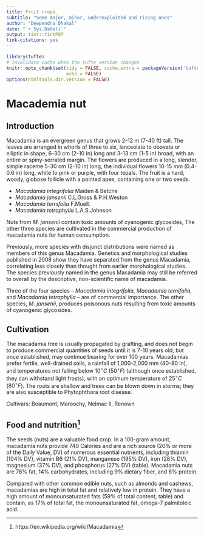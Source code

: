 ```yaml
---
title: Fruit crops
subtitle: "Some major, minor, underexploited and rising ones"
author: "Deependra Dhakal"
date: "`r Sys.Date()`"
output: tint::tintPdf
link-citations: yes
---
```


```r
library(tufte)
# invalidate cache when the tufte version changes
knitr::opts_chunk$set(tidy = FALSE, cache.extra = packageVersion('tufte'), 
                      echo = FALSE)
options(htmltools.dir.version = FALSE)
```

# Macademia nut

## Introduction

Macadamia is an evergreen genus that grows 2-12 m (7-40 ft) tall. The leaves are arranged in whorls of three to six, lanceolate to obovate or elliptic in shape, 6-30 cm (2-10 in) long and 3-13 cm (1-5 in) broad, with an entire or spiny-serrated margin. The flowers are produced in a long, slender, simple raceme 5-30 cm (2-10 in) long, the individual flowers 10-15 mm (0.4-0.6 in) long, white to pink or purple, with four tepals. The fruit is a hard, woody, globose follicle with a pointed apex, containing one or two seeds.

- _Macadamia integrifolia_ Maiden & Betche
- _Macadamia jansenii_ C.L.Gross & P.H.Weston
- _Macadamia ternifolia_ F.Muell.
- _Macadamia tetraphylla_ L.A.S.Johnson

Nuts from _M. jansenii_ contain toxic amounts of cyanogenic glycosides, The other three species are cultivated in the commercial production of macadamia nuts for human consumption.

Previously, more species with disjunct distributions were named as members of this genus Macadamia. Genetics and morphological studies published in 2008 show they have separated from the genus Macadamia, correlating less closely than thought from earlier morphological studies. The species previously named in the genus Macadamia may still be referred to overall by the descriptive, non-scientific name of macadamia.

Three of the four species -- _Macadamia integrifolia_, _Macadamia ternifolia_, and _Macadamia tetraphylla_ -- are of commercial importance. The other species, _M. jansenii_, produces poisonous nuts resulting from toxic amounts of cyanogenic glycosides.

## Cultivation

The macadamia tree is usually propagated by grafting, and does not begin to produce commercial quantities of seeds until it is 7-10 years old, but once established, may continue bearing for over 100 years. Macadamias prefer fertile, well-drained soils, a rainfall of 1,000-2,000 mm (40-80 in), and temperatures not falling below $10^\circ C$ ($50^\circ F$) (although once established, they can withstand light frosts), with an optimum temperature of $25^\circ C$ ($80^\circ F$). The roots are shallow and trees can be blown down in storms; they are also susceptible to Phytophthora root disease.

Cultivars: Beaumont, Maroochy, Nelmac II, Renown

## Food and nutrition^[https://en.wikipedia.org/wiki/Macadamia]

The seeds (nuts) are a valuable food crop. In a 100-gram amount, macadamia nuts provide 740 Calories and are a rich source (20% or more of the Daily Value, DV) of numerous essential nutrients, including thiamin (104% DV), vitamin B6 (21% DV), manganese (195% DV), iron (28% DV), magnesium (37% DV), and phosphorus (27% DV) (table). Macadamia nuts are 76% fat, 14% carbohydrates, including 9% dietary fiber, and 8% protein.

Compared with other common edible nuts, such as almonds and cashews, macadamias are high in total fat and relatively low in protein. They have a high amount of monounsaturated fats (59% of total content, table) and contain, as 17% of total fat, the monounsaturated fat, omega-7 palmitoleic acid.
